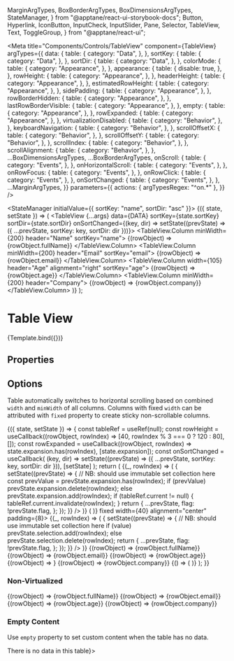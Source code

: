   MarginArgTypes,
  BoxBorderArgTypes,
  BoxDimensionsArgTypes,
  StateManager,
} from "@apptane/react-ui-storybook-docs";
  Button,
  Hyperlink,
  IconButton,
  InputCheck,
  InputSlider,
  Pane,
  Selector,
  TableView,
  Text,
  ToggleGroup,
} from "@apptane/react-ui";

<Meta
  title="Components/Controls/TableView"
  component={TableView}
  argTypes={{
    data: {
      table: {
        category: "Data",
      },
    },
    sortKey: {
      table: {
        category: "Data",
      },
    },
    sortDir: {
      table: {
        category: "Data",
      },
    },
    colorMode: {
      table: {
        category: "Appearance",
      },
    },
    appearance: {
      table: {
        disable: true,
      },
    },
    rowHeight: {
      table: {
        category: "Appearance",
      },
    },
    headerHeight: {
      table: {
        category: "Appearance",
      },
    },
    estimatedRowHeight: {
      table: {
        category: "Appearance",
      },
    },
    sidePadding: {
      table: {
        category: "Appearance",
      },
    },
    rowBorderHidden: {
      table: {
        category: "Appearance",
      },
    },
    lastRowBorderVisible: {
      table: {
        category: "Appearance",
      },
    },
    empty: {
      table: {
        category: "Appearance",
      },
    },
    rowExpanded: {
      table: {
        category: "Appearance",
      },
    },
    virtualizationDisabled: {
      table: {
        category: "Behavior",
      },
    },
    keyboardNavigation: {
      table: {
        category: "Behavior",
      },
    },
    scrollOffsetX: {
      table: {
        category: "Behavior",
      },
    },
    scrollOffsetY: {
      table: {
        category: "Behavior",
      },
    },
    scrollIndex: {
      table: {
        category: "Behavior",
      },
    },
    scrollAlignment: {
      table: {
        category: "Behavior",
      },
    },
    ...BoxDimensionsArgTypes,
    ...BoxBorderArgTypes,
    onScroll: {
      table: {
        category: "Events",
      },
    },
    onHorizontalScroll: {
      table: {
        category: "Events",
      },
    },
    onRowFocus: {
      table: {
        category: "Events",
      },
    },
    onRowClick: {
      table: {
        category: "Events",
      },
    },
    onSortChanged: {
      table: {
        category: "Events",
      },
    },
    ...MarginArgTypes,
  }}
  parameters={{
    actions: { argTypesRegex: "^on.*" },
  }}
/>

  <StateManager initialValue={{ sortKey: "name", sortDir: "asc" }}>
    {({ state, setState }) => (
      <TableView
        {...args}
        data={DATA}
        sortKey={state.sortKey}
        sortDir={state.sortDir}
        onSortChanged={(key, dir) => setState((prevState) => ({ ...prevState, sortKey: key, sortDir: dir }))}>
        <TableView.Column minWidth={200} header="Name" sortKey="name">
          {(rowObject) => <Hyperlink ellipsis>{rowObject.fullName}</Hyperlink>}
        </TableView.Column>
        <TableView.Column minWidth={200} header="Email" sortKey="email">
          {(rowObject) => <Text ellipsis>{rowObject.email}</Text>}
        </TableView.Column>
        <TableView.Column width={105} header="Age" alignment="right" sortKey="age">
          {(rowObject) => <Text nowrap>{rowObject.age}</Text>}
        </TableView.Column>
        <TableView.Column minWidth={200} header="Company">
          {(rowObject) => <Text ellipsis>{rowObject.company}</Text>}
        </TableView.Column>
      </TableView>
    )}
  </StateManager>
);

# Table View

<Description of={TableView} />

<Canvas withSource="none">
  <Story
    name="Basic"
    args={{
      height: 240,
      rowHeight: 40,
      headerHeight: 40,
    }}>
    {Template.bind({})}
  </Story>
</Canvas>

## Properties

<ArgsTable story="Basic" />

## Options

Table automatically switches to horizontal scrolling based on combined `width` and `minWidth` of all columns.
Columns with fixed `width` can be attributed with `fixed` property to create sticky non-scrollable columns.

<Canvas>
  <Story name="Horizontal Scrolling">
    <StateManager initialValue={{ sortKey: "name", sortDir: "asc", expansion: new Set(), selection: new Set() }}>
      {({ state, setState }) => {
        const tableRef = useRef(null);
        const rowHeight = useCallback((rowObject, rowIndex) => [40, rowIndex % 3 === 0 ? 120 : 80], []);
        const rowExpanded = useCallback((rowObject, rowIndex) => state.expansion.has(rowIndex), [state.expansion]);
        const onSortChanged = useCallback(
          (key, dir) => setState((prevState) => ({ ...prevState, sortKey: key, sortDir: dir })),
          [setState]
        );
        return (
          <TableView
            ref={tableRef}
            height={320}
            rowHeight={rowHeight}
            rowExpanded={rowExpanded}
            headerHeight={40}
            data={DATA}
            keyboardNavigation
            sortKey={state.sortKey}
            sortDir={state.sortDir}
            onSortChanged={onSortChanged}>
            <TableView.Column fixed width={60} paddingRight={8}>
              {(_, rowIndex) => (
                <IconButton
                  size="small"
                  appearance="minimal"
                  intent="neutral"
                  iconName={state.expansion.has(rowIndex) ? "i:arrow-down" : "i:arrow-left"}
                  onClick={() => {
                    setState((prevState) => {
                      // NB: should use immutable set collection here
                      const prevValue = prevState.expansion.has(rowIndex);
                      if (prevValue) prevState.expansion.delete(rowIndex);
                      else prevState.expansion.add(rowIndex);
                      if (tableRef.current != null) {
                        tableRef.current.invalidate(rowIndex);
                      }
                      return {
                        ...prevState,
                        flag: !prevState.flag,
                      };
                    });
                  }}
                />
              )}
            </TableView.Column>
            <TableView.Column
              header={() => (
                <InputCheck
                  indeterminateAllowed
                  value={state.selection.size === 0 ? false : state.selection.size < DATA.length ? null : true}
                  disabled
                />
              )}
              fixed
              width={40}
              alignment="center"
              padding={8}>
              {(_, rowIndex) => (
                <InputCheck
                  value={state.selection.has(rowIndex)}
                  onChange={(value) => {
                    setState((prevState) => {
                      // NB: should use immutable set collection here
                      if (value) prevState.selection.add(rowIndex);
                      else prevState.selection.delete(rowIndex);
                      return {
                        ...prevState,
                        flag: !prevState.flag,
                      };
                    });
                  }}
                />
              )}
            </TableView.Column>
            <TableView.Column width={301} fixed header="Name" sortKey="name">
              {(rowObject) => <Hyperlink ellipsis>{rowObject.fullName}</Hyperlink>}
            </TableView.Column>
            <TableView.Column minWidth={300} header="Email" sortKey="email">
              {(rowObject) => <Text ellipsis>{rowObject.email}</Text>}
            </TableView.Column>
            <TableView.Column width={105} header="Age" alignment="right" sortKey="age">
              {(rowObject) => <Text nowrap>{rowObject.age}</Text>}
            </TableView.Column>
            <TableView.Column width={80} header="Active" alignment="center">
              {(rowObject) => <InputCheck disabled value={rowObject.isActive} />}
            </TableView.Column>
            <TableView.Column minWidth={300} header="Company">
              {(rowObject) => <Text ellipsis>{rowObject.company}</Text>}
            </TableView.Column>
            <TableView.Column width={100} alignment="right">
              {() => (
                <IconButton
                  appearance="minimal"
                  intent="neutral"
                  accessibilityLabel="Menu"
                  iconName="i:menu"
                  size="small"
                />
              )}
            </TableView.Column>
            <TableView.Expansion>
              <Pane background="transparent" grow={1} height="100%" />
            </TableView.Expansion>
          </TableView>
        );
      }}
    </StateManager>
  </Story>
</Canvas>

### Non-Virtualized

<Canvas>
  <Story name="Non-virtualized">
    <TableView
      data={DATA.slice(0, 9)}
      sidePadding={32}
      height={320}
      headerHeight={32}
      rowHeight={32}
      virtualizationDisabled>
      <TableView.Column minWidth={200} header="Name" sortKey="name">
        {(rowObject) => <Hyperlink ellipsis>{rowObject.fullName}</Hyperlink>}
      </TableView.Column>
      <TableView.Column minWidth={200} header="Email" sortKey="email">
        {(rowObject) => <Text ellipsis>{rowObject.email}</Text>}
      </TableView.Column>
      <TableView.Column width={105} header="Age" alignment="right" sortKey="age">
        {(rowObject) => <Text nowrap>{rowObject.age}</Text>}
      </TableView.Column>
      <TableView.Column minWidth={200} header="Company">
        {(rowObject) => <Text ellipsis>{rowObject.company}</Text>}
      </TableView.Column>
    </TableView>
  </Story>
</Canvas>

### Empty Content

Use `empty` property to set custom content when the table has no data.

<Canvas>
  <Story name="Empty">
    <TableView height={320} headerHeight={40} empty={<Text>There is no data in this table</Text>}>
      <TableView.Column minWidth={200} header="Name" sortKey="name" />
      <TableView.Column minWidth={200} header="Email" sortKey="email" />
      <TableView.Column width={105} header="Age" alignment="right" sortKey="age" />
      <TableView.Column minWidth={200} header="Company" />
    </TableView>
  </Story>
</Canvas>
